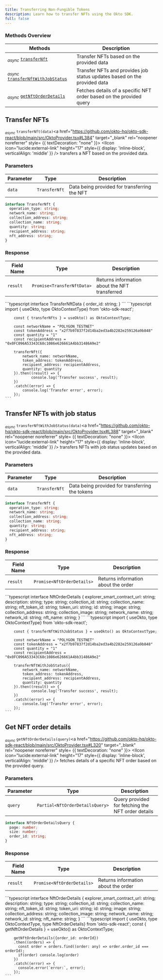 ```yaml
---
title: Transferring Non-Fungible Tokens
description: Learn how to transfer NFTs using the Okto SDK.
full: false
---
```




### Methods Overview

| Methods                                                                               | Description                                                               |                 
|---------------------------------------------------------------------------------------|---------------------------------------------------------------------------|
| <sub><i>async</i></sub> [`transferNft`](#transfer-nfts)                                    | Transfer NFTs based on the provided data                                  |
| <sub><i>async</i></sub> [`transferNftWithJobStatus`](#transfer-nfts-with-job-status)    | Transfer NFTs and provides job status updates based on the provided data  |
| <sub><i>async</i></sub> [`getNftOrderDetails`](#get-nft-order-details)  | Fetches details of a specific NFT order based on the provided query       |

<div className="method-box">

## Transfer NFTs

<sub><i>async</i></sub> `transferNft(data)`<a href="https://github.com/okto-hq/okto-sdk-react/blob/main/src/OktoProvider.tsx#L384" target="_blank" rel="noopener noreferrer" style= {{ textDecoration: "none" }}> <IIcon icon="lucide:external-link" height="17" style={{ display: 'inline-block', verticalAlign: 'middle' }} /></a> transfers a NFT based on the provided data.

### Parameters

| Parameter   | Type          | Description                                  | 
|-------------|---------------|----------------------------------------------|
| `data`      | `TransferNft` | Data being provided for transferring the NFT | 

```typescript
interface TransferNft {
  operation_type: string;
  network_name: string;
  collection_address: string;
  collection_name: string;
  quantity: string;
  recipient_address: string;
  nft_address: string;
}
```

### Response

<Callout title="Success Response">

| Field Name | Type                       | Description                                   |
|------------|----------------------------|-----------------------------------------------|
| `result`   | `Promise<TransferNftData>` | Returns information about the NFT transferred | 

<Accordions>
<Accordion title="Response Type">
```typescript
interface TransferNftData {
  order_id: string;
}
```
</Accordion>
</Accordions>
</Callout>

<Accordions>
<Accordion title="Example">
<Tabs items={['Typescript']}>
  <Tab value="Typescript">
    ```typescript
        import { useOkto, type OktoContextType} from 'okto-sdk-react';
 
        const { transferNfts } = useOkto() as OktoContextType;
 
        const networkName = "POLYGON_TESTNET"
        const tokenAddress = "x2f7b97837f2d14ba2ed3a4b2282e259126a9b848"
        const quantity = "1"
        const recipientAddress = "0x0FC096A53343C68c1086e626661A4bb31486A9e2"
 
        transferNft({
            network_name: networkName,
            token_address: tokenAddress,
            recipient_address: recipientAddress,
            quantity: quantity
        }).then((result) => {
                console.log('Transfer success', result);
        })
        .catch((error) => {
            console.log('Transfer error', error);
        });
    ```
  </Tab>
</Tabs>
</Accordion>
</Accordions>

</div>

<div className="method-box">

## Transfer NFTs with job status 

<sub><i>async</i></sub> `transferNftWithJobStatus(data)`<a href="https://github.com/okto-hq/okto-sdk-react/blob/main/src/OktoProvider.tsx#L388" target="_blank" rel="noopener noreferrer" style= {{ textDecoration: "none" }}> <IIcon icon="lucide:external-link" height="17" style={{ display: 'inline-block', verticalAlign: 'middle' }} /></a> transfers NFTs with job status updates based on the provided data.

### Parameters

| Parameter   | Type            | Description                                     | 
|-------------|-----------------|-------------------------------------------------|
| `data`      | `TransferNft`   | Data being provided for transferring the tokens | 


```typescript
interface TransferNft {
  operation_type: string;
  network_name: string;
  collection_address: string;
  collection_name: string;
  quantity: string;
  recipient_address: string;
  nft_address: string;
}
```

### Response

<Callout title="Success Response">

| Field Name | Type                       | Description                         | 
|------------|----------------------------|-------------------------------------|
| `result`   | `Promise<NftOrderDetails>` | Returns information about the order | 

<Accordions>
<Accordion title="Response Type">
```typescript
interface NftOrderDetails {
  explorer_smart_contract_url: string;
  description: string;
  type: string;
  collection_id: string;
  collection_name: string;
  nft_token_id: string;
  token_uri: string;
  id: string;
  image: string;
  collection_address: string;
  collection_image: string;
  network_name: string;
  network_id: string;
  nft_name: string;
}
```
</Accordion>
</Accordions>

</Callout>

<Accordions>
<Accordion title="Example">
<Tabs items={['Typescript']}>
  <Tab value="Typescript">
    ```typescript
        import { useOkto, type OktoContextType} from 'okto-sdk-react';
 
        const { transferNftWithJobStatus } = useOkto() as OktoContextType;
 
        const networkName = "POLYGON_TESTNET"
        const tokenAddress = "x2f7b97837f2d14ba2ed3a4b2282e259126a9b848"
        const quantity = "1"
        const recipientAddress = "0x0FC096A53343C68c1086e626661A4bb31486A9e2"
 
        transferNftWithJobStatus({
            network_name: networkName,
            token_address: tokenAddress,
            recipient_address: recipientAddress,
            quantity: quantity
        }).then((result) => {
                console.log('Transfer success', result);
        })
        .catch((error) => {
            console.log('Transfer error', error);
        });
    ```
  </Tab>
</Tabs>
</Accordion>
</Accordions>

</div>

<div className="method-box">

## Get NFT order details

<sub><i>async</i></sub> `getNftOrderDetails(query)`<a href="https://github.com/okto-hq/okto-sdk-react/blob/main/src/OktoProvider.tsx#L320" target="_blank" rel="noopener noreferrer" style= {{ textDecoration: "none" }}> <IIcon icon="lucide:external-link" height="17" style={{ display: 'inline-block', verticalAlign: 'middle' }} /></a> fetches details of a specific NFT order based on the provided query.

### Parameters

| Parameter   | Type                            | Description                                       |
|-------------|---------------------------------|---------------------------------------------------|
| `query`     | `Partial<NftOrderDetailsQuery>` | Query provided for fetching the NFT order details | 

```typescript
interface NftOrderDetailsQuery {
  page: number;
  size: number;
  order_id: string;
}
```

### Response

<Callout title="Success Response">

| Field Name | Type                       | Description                         | 
|------------|----------------------------|-------------------------------------|
| `result`   | `Promise<NftOrderDetails>` | Returns information about the order | 

<Accordions>
<Accordion title="Response Type">
```typescript
interface NftOrderDetails {
  explorer_smart_contract_url: string;
  description: string;
  type: string;
  collection_id: string;
  collection_name: string;
  nft_token_id: string;
  token_uri: string;
  id: string;
  image: string;
  collection_address: string;
  collection_image: string;
  network_name: string;
  network_id: string;
  nft_name: string;
}
```
</Accordion>
</Accordions>

</Callout>


<Accordions>
<Accordion title="Example">
<Tabs items={['Typescript']}>
  <Tab value="Typescript">
    ```typescript
        import { useOkto, type OktoContextType, type NftOrderDetails} from 'okto-sdk-react';
        const { getNftOrderDetails } = useOkto() as OktoContextType;
 
        getNftOrderDetails({order_id: orderId})
        .then((orders) => {
          const order = orders.find((order: any) => order.order_id === orderId);
          if(order) console.log(order)
        })
        .catch((error) => {
          console.error(`error:`, error);
        });
    ```
  </Tab>
</Tabs>
</Accordion>
</Accordions>

</div>